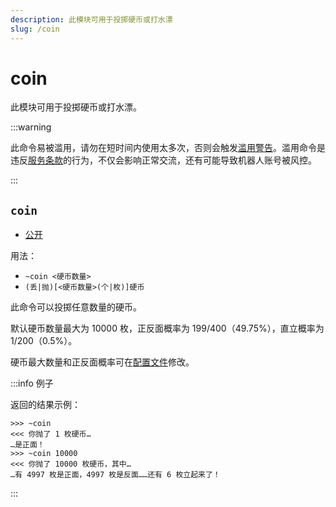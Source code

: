 ```yaml
---
description: 此模块可用于投掷硬币或打水漂
slug: /coin
---
```


# coin

此模块可用于投掷硬币或打水漂。

:::warning

此命令易被滥用，请勿在短时间内使用太多次，否则会触发[滥用警告](abuse_warning)。滥用命令是违反[服务条款](policy)的行为，不仅会影响正常交流，还有可能导致机器人账号被风控。

:::

## `coin`

- [公开](permissions)

用法：

- `~coin <硬币数量>`
- `(丢|抛)[<硬币数量>(个|枚)]硬币`

此命令可以投掷任意数量的硬币。

默认硬币数量最大为 10000 枚，正反面概率为 199/400（49.75%），直立概率为 1/200（0.5%）。

硬币最大数量和正反面概率可在[配置文件](development/config)修改。

:::info 例子

返回的结果示例：

```
>>> ~coin
<<< 你抛了 1 枚硬币…
…是正面！
>>> ~coin 10000
<<< 你抛了 10000 枚硬币，其中…
…有 4997 枚是正面，4997 枚是反面……还有 6 枚立起来了！
```

:::
